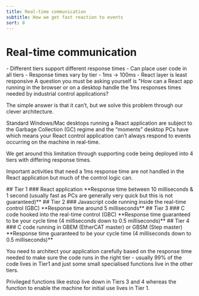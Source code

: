 ```yaml
---
title: Real-time communication
subtitle: How we get fast reaction to events
sort: 8
---
```



# Real-time communication
<Tldr>
    - Different tiers support different response times
    - Can place user code in all tiers
    - Response times vary by tier - 1ms -> 100ms
    - React layer is least responsive
</Tldr>
A question you must be asking yourself is "How can a React app running in the browser or on a desktop handle the 1ms responses times needed by industrial control applications?

The simple answer is that it can’t, but we solve this problem through our clever architecture.

Standard Windows/Mac desktops running a React application are subject to the Garbage Collection (GC) regime and the “moments” desktop PCs have which means your React control application can’t always respond to events occurring on the machine in real-time.

We get around this limitation through supporting code being deployed into 4 tiers with differing response times.

Important activities that need a 1ms response time are not handled in the React application but much of the control logic can.


<div style={{width: "70%"}}>
    <Row>
        <Col span="20" style={{background: '#b37feb', padding: '5px 5px'}}>
            ## Tier 1
            ### React application
            **Response time between 10 milliseconds & 1 second (usually fast as PCs are generally very quick but this is
            not guaranteed)**
        </Col>
    </Row>
    <Row>
        <Col span="20" style={{background: '#d3adf7', padding: '5px 5px'}}>
            ## Tier 2
            ### Javascript code running inside the real-time control (GBC)
            **Response time around 5 milliseconds**
        </Col>
    </Row>
    <Row>
        <Col span="20" style={{background: '#efdbff', padding: '5px 5px'}}>
            ## Tier 3
            ### C code hooked into the real-time control (GBC)
            **Response time guaranteed to be your cycle time (4 milliseconds down to 0.5 milliseconds)**
        </Col>
    </Row>
    <Row>
        <Col span="20" style={{background: '#f9f0ff', padding: '5px 5px'}}>
            ## Tier 4
            ### C code running in GBEM (EtherCAT master) or GBSM (Step master)
            **Response time guaranteed to be your cycle time (4 milliseconds down to 0.5 milliseconds)**
        </Col>
    </Row>
</div>

You need to architect your application carefully based on the response time needed to make sure the code runs in the right tier - usually 99% of the code lives in Tier1 and just some small specialised functions live in the other tiers.

Privileged functions like estop live down in Tiers 3 and 4 whereas the function to enable the machine for initial use lives in Tier 1.
